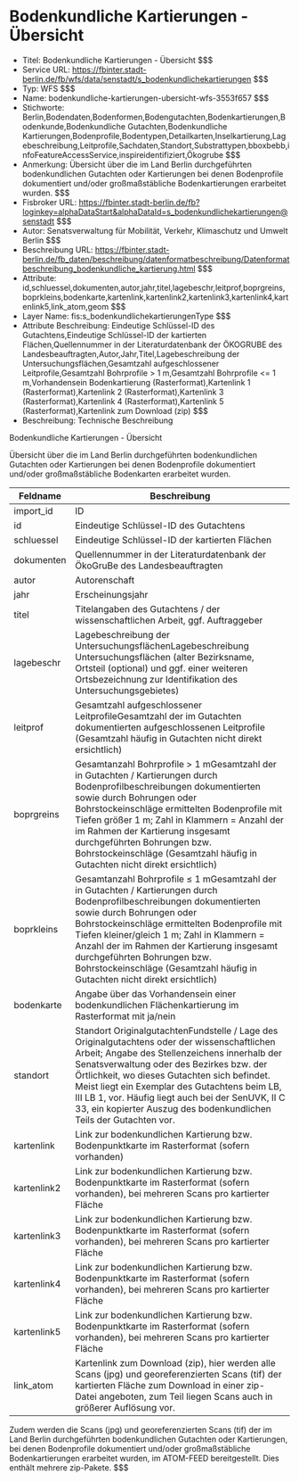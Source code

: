 # Bodenkundliche Kartierungen - Übersicht
- Titel: Bodenkundliche Kartierungen - Übersicht $$$
- Service URL: https://fbinter.stadt-berlin.de/fb/wfs/data/senstadt/s_bodenkundlichekartierungen $$$
- Typ: WFS $$$
- Name: bodenkundliche-kartierungen-ubersicht-wfs-3553f657 $$$
- Stichworte: Berlin,Bodendaten,Bodenformen,Bodengutachten,Bodenkartierungen,Bodenkunde,Bodenkundliche Gutachten,Bodenkundliche Kartierungen,Bodenprofile,Bodentypen,Detailkarten,Inselkartierung,Lagebeschreibung,Leitprofile,Sachdaten,Standort,Substrattypen,bboxbebb,infoFeatureAccessService,inspireidentifiziert,Ökogrube $$$
- Anmerkung: Übersicht über die im Land Berlin durchgeführten bodenkundlichen Gutachten oder Kartierungen bei denen Bodenprofile dokumentiert und/oder großmaßstäbliche Bodenkartierungen erarbeitet wurden. $$$
- Fisbroker URL: https://fbinter.stadt-berlin.de/fb?loginkey=alphaDataStart&alphaDataId=s_bodenkundlichekartierungen@senstadt $$$
- Autor: Senatsverwaltung für Mobilität, Verkehr, Klimaschutz und Umwelt Berlin $$$
- Beschreibung URL: https://fbinter.stadt-berlin.de/fb_daten/beschreibung/datenformatbeschreibung/Datenformatbeschreibung_bodenkundliche_kartierung.html $$$
- Attribute: id,schluessel,dokumenten,autor,jahr,titel,lagebeschr,leitprof,boprgreins,boprkleins,bodenkarte,kartenlink,kartenlink2,kartenlink3,kartenlink4,kartenlink5,link_atom,geom $$$
- Layer Name: fis:s_bodenkundlichekartierungenType $$$
- Attribute Beschreibung: Eindeutige Schlüssel-ID des Gutachtens,Eindeutige Schlüssel-ID der kartierten Flächen,Quellennummer in der Literaturdatenbank der ÖKOGRUBE des Landesbeauftragten,Autor,Jahr,Titel,Lagebeschreibung der Untersuchungsflächen,Gesamtzahl aufgeschlossener Leitprofile,Gesamtzahl Bohrprofile > 1 m,Gesamtzahl Bohrprofile <= 1 m,Vorhandensein Bodenkartierung (Rasterformat),Kartenlink 1 (Rasterformat),Kartenlink 2 (Rasterformat),Kartenlink 3 (Rasterformat),Kartenlink 4 (Rasterformat),Kartenlink 5 (Rasterformat),Kartenlink zum Download (zip) $$$
- Beschreibung: Technische Beschreibung 

Bodenkundliche Kartierungen - Übersicht

Übersicht über die im Land Berlin durchgeführten bodenkundlichen Gutachten oder Kartierungen bei denen Bodenprofile dokumentiert und/oder großmaßstäbliche Bodenkarten erarbeitet wurden.

| **Feldname** | **Beschreibung**                                                                                                                                                                                                                                                                                                                                                                                                         |
| ------------ | ------------------------------------------------------------------------------------------------------------------------------------------------------------------------------------------------------------------------------------------------------------------------------------------------------------------------------------------------------------------------------------------------------------------------ |
| import\_id   | ID                                                                                                                                                                                                                                                                                                                                                                                                                       |
| id           | Eindeutige Schlüssel-ID des Gutachtens                                                                                                                                                                                                                                                                                                                                                                                   |
| schluessel   | Eindeutige Schlüssel-ID der kartierten Flächen                                                                                                                                                                                                                                                                                                                                                                           |
| dokumenten   | Quellennummer in der Literaturdatenbank der ÖkoGruBe des Landesbeauftragten                                                                                                                                                                                                                                                                                                                                              |
| autor        | Autorenschaft                                                                                                                                                                                                                                                                                                                                                                                                            |
| jahr         | Erscheinungsjahr                                                                                                                                                                                                                                                                                                                                                                                                         |
| titel        | Titelangaben des Gutachtens / der wissenschaftlichen Arbeit, ggf. Auftraggeber                                                                                                                                                                                                                                                                                                                                           |
| lagebeschr   | Lagebeschreibung der UntersuchungsflächenLagebeschreibung Untersuchungsflächen (alter Bezirksname, Ortsteil (optional) und ggf. einer weiteren Ortsbezeichnung zur Identifikation des Untersuchungsgebietes)                                                                                                                                                                                                             |
| leitprof     | Gesamtzahl aufgeschlossener LeitprofileGesamtzahl der im Gutachten dokumentierten aufgeschlossenen Leitprofile (Gesamtzahl häufig in Gutachten nicht direkt ersichtlich)                                                                                                                                                                                                                                                 |
| boprgreins   | Gesamtanzahl Bohrprofile > 1 mGesamtzahl der in Gutachten / Kartierungen durch Bodenprofilbeschreibungen dokumentierten sowie durch Bohrungen oder Bohrstockeinschläge ermittelten Bodenprofile mit Tiefen größer 1 m; Zahl in Klammern = Anzahl der im Rahmen der Kartierung insgesamt durchgeführten Bohrungen bzw. Bohrstockeinschläge (Gesamtzahl häufig in Gutachten nicht direkt ersichtlich)                      |
| boprkleins   | Gesamtanzahl Bohrprofile ≤ 1 mGesamtzahl der in Gutachten / Kartierungen durch Bodenprofilbeschreibungen dokumentierten sowie durch Bohrungen oder Bohrstockeinschläge ermittelten Bodenprofile mit Tiefen kleiner/gleich 1 m; Zahl in Klammern = Anzahl der im Rahmen der Kartierung insgesamt durchgeführten Bohrungen bzw. Bohrstockeinschläge (Gesamtzahl häufig in Gutachten nicht direkt ersichtlich)              |
| bodenkarte   | Angabe über das Vorhandensein einer bodenkundlichen Flächenkartierung im Rasterformat mit ja/nein                                                                                                                                                                                                                                                                                                                        |
| standort     | Standort OriginalgutachtenFundstelle / Lage des Originalgutachtens oder der wissenschaftlichen Arbeit; Angabe des Stellenzeichens innerhalb der Senatsverwaltung oder des Bezirkes bzw. der Örtlichkeit, wo dieses Gutachten sich befindet. Meist liegt ein Exemplar des Gutachtens beim LB, III LB 1, vor. Häufig liegt auch bei der SenUVK, II C 33, ein kopierter Auszug des bodenkundlichen Teils der Gutachten vor. |
| kartenlink   | Link zur bodenkundlichen Kartierung bzw. Bodenpunktkarte im Rasterformat (sofern vorhanden)                                                                                                                                                                                                                                                                                                                              |
| kartenlink2  | Link zur bodenkundlichen Kartierung bzw. Bodenpunktkarte im Rasterformat (sofern vorhanden), bei mehreren Scans pro kartierter Fläche                                                                                                                                                                                                                                                                                    |
| kartenlink3  | Link zur bodenkundlichen Kartierung bzw. Bodenpunktkarte im Rasterformat (sofern vorhanden), bei mehreren Scans pro kartierter Fläche                                                                                                                                                                                                                                                                                    |
| kartenlink4  | Link zur bodenkundlichen Kartierung bzw. Bodenpunktkarte im Rasterformat (sofern vorhanden), bei mehreren Scans pro kartierter Fläche                                                                                                                                                                                                                                                                                    |
| kartenlink5  | Link zur bodenkundlichen Kartierung bzw. Bodenpunktkarte im Rasterformat (sofern vorhanden), bei mehreren Scans pro kartierter Fläche                                                                                                                                                                                                                                                                                    |
| link\_atom   | Kartenlink zum Download (zip), hier werden alle Scans (jpg) und georeferenzierten Scans (tif) der kartierten Fläche zum Download in einer zip-Datei angeboten, zum Teil liegen Scans auch in größerer Auflösung vor.                                                                                                                                                                                                     |

Zudem werden die Scans (jpg) und georeferenzierten Scans (tif) der im Land Berlin durchgeführten bodenkundlichen Gutachten oder Kartierungen, bei denen Bodenprofile dokumentiert und/oder großmaßstäbliche Bodenkartierungen erarbeitet wurden, im ATOM-FEED bereitgestellt. Dies enthält mehrere zip-Pakete. $$$
